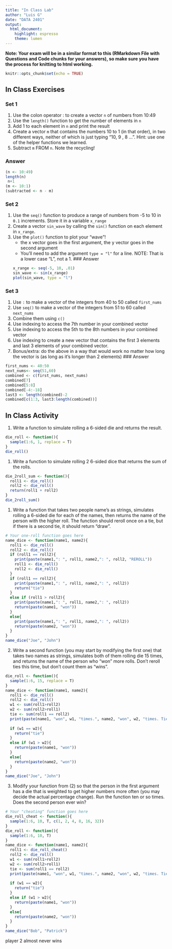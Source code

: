 ```yaml
---
title: "In Class Lab"
author: "Luis G"
date: "DATA 2401"
output: 
  html_document: 
    highlight: espresso
    theme: lumen
---
```

**Note: Your exam will be in a similar format to this (RMarkdown File with Questions and Code chunks for your answers), so make sure you have the process for knitting to html working.** 

```r
knitr::opts_chunk$set(echo = TRUE)
```

## In Class Exercises

### Set 1 

1. Use the colon operator : to create a vector `n` of numbers from 10:49
2. Use the `length()` function to get the number of elements in `n`
3. Add 1 to each element in `n` and print the result
4. Create a vector `m` that contains the numbers 10 to 1 (in that order), in two different ways, neither of which is just typing "10, 9 , 8 ...".  Hint: use one of the helper functions we learned.
5. Subtract `m` FROM `n`. Note the recycling!

### Answer
```r
(n <- 10:49)
length(n)
 n+1
(m <- 10:1)
(subtracted <- n - m)
```

### Set 2 

1. Use the `seq()` function to produce a range of numbers from -5 to 10 in `0.1` increments. Store it in a variable `x_range`
2. Create a vector `sin_wave` by calling the `sin()` function on each element in `x_range`.
3. Use the `plot()` function to plot your "wave"!
     + the x vector goes in the first argument, the y vector goes in the second argument
     + You'll need to add the argument `type = "l"` for a line. NOTE: That is a lower case "L", not a 1. 
### Answer
```r
x_range <- seq(-5, 10, .01)
sin_wave <- sin(x_range)
plot(sin_wave, type = "l")
```


### Set 3 

1. Use `:` to make a vector of the integers from 40 to 50 called `first_nums`
2. Use `seq()` to make a vector of the integers from 51 to 60 called `next_nums`
3. Combine them using `c()`
4. Use indexing to access the 7th number in your combined vector
5. Use indexing to access the 5th to the 8th numbers in your combined vector
6. Use indexing to create a new vector that contains the first 3 elements and last 3 elements of your combined vector. 
7. Bonus/extra: do the above in a way that would work no matter how long the vector is (as long as it's longer than 2 elements)
### Answer
```r
first_nums <- 40:50
next_nums<- seq(51,60)
combined <- c(first_nums, next_nums)
combined[7]
combined[5:8]
combined[-4:-18]
last3 <- length(combined)-2
combined[c(1:3, last3:length(combined))]
```

## In Class Activity

1. Write a function to simulate rolling a 6-sided die and returns the result.

```r
die_roll <- function(){
  sample(1:6, 1, replace = T)
}
die_roll()
```



1. Write a function to simulate rolling 2 6-sided dice that returns the sum of the rolls. 

```r
die_2roll_sum <- function(){
  roll1 <- die_roll()
  roll2 <- die_roll()
  return(roll1 + roll2)
}
die_2roll_sum()
```


1. Write a function that takes two people name's as strings, simulates rolling a 6-sided die for each of the names, then returns the name of the person with the higher roll. The function should reroll once on a tie, but if there is a second tie, it should return "draw". 

```r
# Your one-roll function goes here
name_dice <- function(name1, name2){
  roll1 <- die_roll()
  roll2 <- die_roll()
  if (roll1 == roll2){
    print(paste(name1,": ", roll1, name2,": ", roll2, "REROLL"))
    roll1 <- die_roll()
    roll2 <- die_roll()
  }
  if (roll1 == roll2){
    print(paste(name1,": ", roll1, name2,": ", roll2))
    return("tie")
  }
  else if (roll1 > roll2){
    print(paste(name1,": ", roll1, name2,": ", roll2))
    return(paste(name1, "won"))
  }
  else{
    print(paste(name1,": ", roll1, name2,": ", roll2))
    return(paste(name2, "won"))
  }
}
name_dice("Joe", "John")
```


2. Write a second function (you may start by modifying the first one) that takes two names as strings, simulates both of them rolling die 15 times, and returns the name of the person who "won" more rolls. Don't reroll ties this time, but don't count them as "wins". 

```r
die_roll <- function(){
  sample(1:6, 15, replace = T)
}
name_dice <- function(name1, name2){
  roll1 <- die_roll()
  roll2 <- die_roll()
  w1 <- sum(roll1>roll2)
  w2 <- sum(roll2>roll1)
  tie <- sum(roll1 == roll2)
  print(paste(name1, "won", w1, "times.", name2, "won", w2, "times. Tied ", tie, "times"))
        
  if (w1 == w2){
    return("tie")
  }
  else if (w1 > w2){
    return(paste(name1, "won"))
  }
  else{
    return(paste(name2, "won"))
  }
}
name_dice("Joe", "John")

```


3. Modify your function from (2) so that the person in the first argument has a die that is weighted to get higher numbers more often (you may decide the actual percentage change). Run the function ten or so times. Does the second person ever win?

```r
# Your "cheating" function goes here
die_roll_cheat <- function(){
  sample(1:6, 10, T, c(1, 2, 4, 8, 16, 32))
}
die_roll <- function(){
  sample(1:6, 10, T)
}
name_dice <- function(name1, name2){
  roll1 <- die_roll_cheat()
  roll2 <- die_roll()
  w1 <- sum(roll1>roll2)
  w2 <- sum(roll2>roll1)
  tie <- sum(roll1 == roll2)
  print(paste(name1, "won", w1, "times.", name2, "won", w2, "times. Tied up", tie, "times"))
        
  if (w1 == w2){
    return("tie")
  }
  else if (w1 > w2){
    return(paste(name1, "won"))
  }
  else{
    return(paste(name2, "won"))
  }
}
name_dice("Bob", "Patrick")
```

player 2 almost never wins